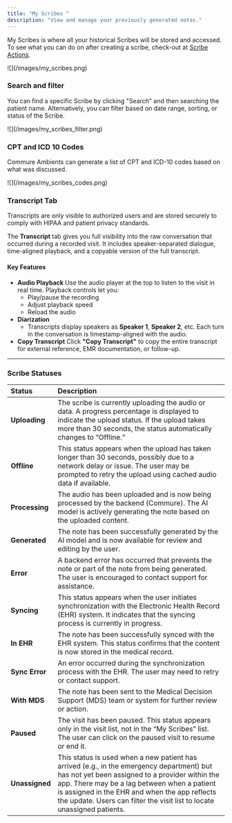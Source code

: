 ```yaml
---
title: "My Scribes "
description: "View and manage your previously generated notes."
---
```


My Scribes is where all your historical Scribes will be stored and accessed. To see what you can do on after creating a scribe, check-out at [Scribe Actions](/basics/scribe-actions).

<Frame>
  ![](/images/my_scribes.png)
</Frame>

### Search and filter

You can find a specific Scribe by clicking "Search" and then searching the patient name. Alternatively, you can filter based on date range, sorting, or status of the Scribe.

<Frame>
  ![](/images/my_scribes_filter.png)
</Frame>

### CPT and ICD 10 Codes

Commure Ambients can generate a list of CPT and ICD-10 codes based on what was discussed.

<Frame>
  ![](/images/my_scribes_codes.png)
</Frame>

### Transcript Tab

<Note>
  Transcripts are only visible to authorized users and are stored securely to comply with HIPAA and patient privacy standards.
</Note>

The **Transcript** tab gives you full visibility into the raw conversation that occurred during a recorded visit. It includes speaker-separated dialogue, time-aligned playback, and a copyable version of the full transcript.

#### Key Features

- **Audio Playback**
  Use the audio player at the top to listen to the visit in real time. Playback controls let you:
  - Play/pause the recording
  - Adjust playback speed
  - Reload the audio
- **Diarization**
  - Transcripts display speakers as **Speaker 1**, **Speaker 2**, etc. Each turn in the conversation is timestamp-aligned with the audio.
- **Copy Transcript**
  Click **"Copy Transcript"** to copy the entire transcript for external reference, EMR documentation, or follow-up.

---

### Scribe Statuses

| **Status**     | **Description**                                                                                                                                                                                                                                                                                                          |
| :------------- | :----------------------------------------------------------------------------------------------------------------------------------------------------------------------------------------------------------------------------------------------------------------------------------------------------------------------- |
| **Uploading**  | The scribe is currently uploading the audio or data. A progress percentage is displayed to indicate the upload status. If the upload takes more than 30 seconds, the status automatically changes to “Offline.”                                                                                                          |
| **Offline**    | This status appears when the upload has taken longer than 30 seconds, possibly due to a network delay or issue. The user may be prompted to retry the upload using cached audio data if available.                                                                                                                       |
| **Processing** | The audio has been uploaded and is now being processed by the backend (Commure). The AI model is actively generating the note based on the uploaded content.                                                                                                                                                             |
| **Generated**  | The note has been successfully generated by the AI model and is now available for review and editing by the user.                                                                                                                                                                                                        |
| **Error**      | A backend error has occurred that prevents the note or part of the note from being generated. The user is encouraged to contact support for assistance.                                                                                                                                                                  |
| **Syncing**    | This status appears when the user initiates synchronization with the Electronic Health Record (EHR) system. It indicates that the syncing process is currently in progress.                                                                                                                                              |
| **In EHR**     | The note has been successfully synced with the EHR system. This status confirms that the content is now stored in the medical record.                                                                                                                                                                                    |
| **Sync Error** | An error occurred during the synchronization process with the EHR. The user may need to retry or contact support.                                                                                                                                                                                                        |
| **With MDS**   | The note has been sent to the Medical Decision Support (MDS) team or system for further review or action.                                                                                                                                                                                                                |
| **Paused**     | The visit has been paused. This status appears only in the visit list, not in the “My Scribes” list. The user can click on the paused visit to resume or end it.                                                                                                                                                         |
| **Unassigned** | This status is used when a new patient has arrived (e.g., in the emergency department) but has not yet been assigned to a provider within the app. There may be a lag between when a patient is assigned in the EHR and when the app reflects the update. Users can filter the visit list to locate unassigned patients. |